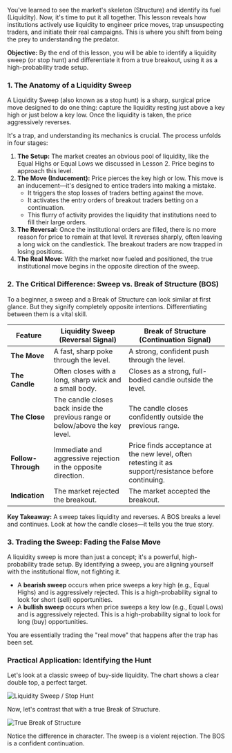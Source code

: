 You've learned to see the market's skeleton (Structure) and identify its fuel (Liquidity). Now, it's time to put it all together. This lesson reveals how institutions actively use liquidity to engineer price moves, trap unsuspecting traders, and initiate their real campaigns. This is where you shift from being the prey to understanding the predator.

**Objective:** By the end of this lesson, you will be able to identify a liquidity sweep (or stop hunt) and differentiate it from a true breakout, using it as a high-probability trade setup.

### 1. The Anatomy of a Liquidity Sweep

A Liquidity Sweep (also known as a stop hunt) is a sharp, surgical price move designed to do one thing: capture the liquidity resting just above a key high or just below a key low. Once the liquidity is taken, the price aggressively reverses.

It's a trap, and understanding its mechanics is crucial. The process unfolds in four stages:

1. **The Setup:** The market creates an obvious pool of liquidity, like the Equal Highs or Equal Lows we discussed in Lesson 2. Price begins to approach this level.
2. **The Move (Inducement):** Price pierces the key high or low. This move is an inducement—it's designed to entice traders into making a mistake.
   - It triggers the stop losses of traders betting against the move.
   - It activates the entry orders of breakout traders betting on a continuation.
   - This flurry of activity provides the liquidity that institutions need to fill their large orders.
3. **The Reversal:** Once the institutional orders are filled, there is no more reason for price to remain at that level. It reverses sharply, often leaving a long wick on the candlestick. The breakout traders are now trapped in losing positions.
4. **The Real Move:** With the market now fueled and positioned, the true institutional move begins in the opposite direction of the sweep.

### 2. The Critical Difference: Sweep vs. Break of Structure (BOS)

To a beginner, a sweep and a Break of Structure can look similar at first glance. But they signify completely opposite intentions. Differentiating between them is a vital skill.

| Feature | Liquidity Sweep (Reversal Signal) | Break of Structure (Continuation Signal) |
|---------|----------------------------------|-------------------------------------------|
| **The Move** | A fast, sharp poke through the level. | A strong, confident push through the level. |
| **The Candle** | Often closes with a long, sharp wick and a small body. | Closes as a strong, full-bodied candle outside the level. |
| **The Close** | The candle closes back inside the previous range or below/above the key level. | The candle closes confidently outside the previous range. |
| **Follow-Through** | Immediate and aggressive rejection in the opposite direction. | Price finds acceptance at the new level, often retesting it as support/resistance before continuing. |
| **Indication** | The market rejected the breakout. | The market accepted the breakout. |

**Key Takeaway:** A sweep takes liquidity and reverses. A BOS breaks a level and continues. Look at how the candle closes—it tells you the true story.

### 3. Trading the Sweep: Fading the False Move

A liquidity sweep is more than just a concept; it's a powerful, high-probability trade setup. By identifying a sweep, you are aligning yourself with the institutional flow, not fighting it.

- A **bearish sweep** occurs when price sweeps a key high (e.g., Equal Highs) and is aggressively rejected. This is a high-probability signal to look for short (sell) opportunities.
- A **bullish sweep** occurs when price sweeps a key low (e.g., Equal Lows) and is aggressively rejected. This is a high-probability signal to look for long (buy) opportunities.

You are essentially trading the "real move" that happens after the trap has been set.

### Practical Application: Identifying the Hunt

Let's look at a classic sweep of buy-side liquidity. The chart shows a clear double top, a perfect target.

![Liquidity Sweep / Stop Hunt](/images/lesson-assets/m2_l3_sweep_example.png)

Now, let's contrast that with a true Break of Structure.

![True Break of Structure](/images/lesson-assets/m2_l3_bos_example.png)

Notice the difference in character. The sweep is a violent rejection. The BOS is a confident continuation.
